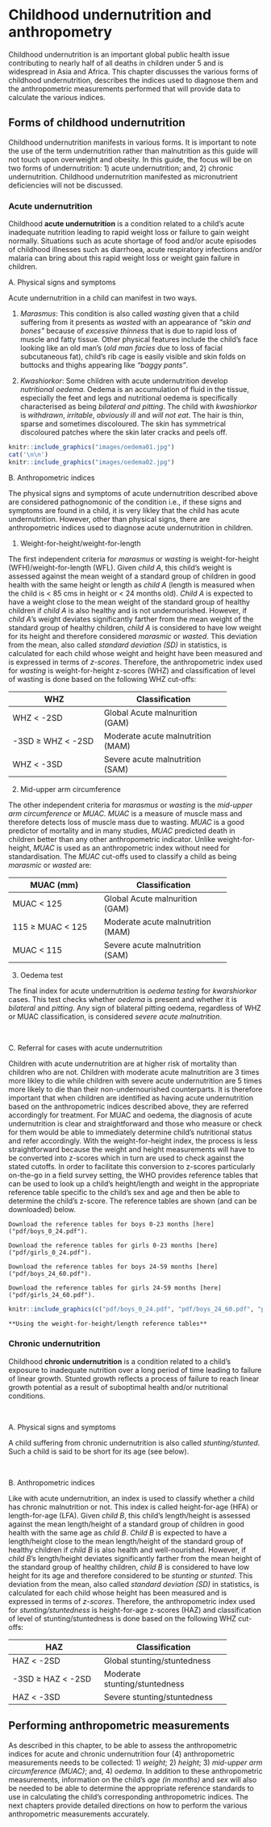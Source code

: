 # Childhood undernutrition and anthropometry {#anthro}

Childhood undernutrition is an important global public health issue contributing to nearly half of all deaths in children under 5 and is widespread in Asia and Africa. This chapter discusses the various forms of childhood undernutrition, describes the indices used to diagnose them and the anthropometric measurements performed that will provide data to calculate the various indices.

## Forms of childhood undernutrition
Childhood undernutrition manifests in various forms. It is important to note the use of the term undernutrition rather than malnutrition as this guide will not touch upon overweight and obesity. In this guide, the focus will be on two forms of undernutrition: 1) acute undernutrition; and, 2) chronic undernutrition. Childhood undernutrition manifested as micronutrient deficiencies will not be discussed.

### Acute undernutrition
Childhood **acute undernutrition** is a condition related to a child's acute inadequate nutrition leading to rapid weight loss or failure to gain weight normally. Situations such as acute shortage of food and/or acute episodes of childhood illnesses such as diarrhoea, acute respiratory infections and/or malaria can bring about this rapid weight loss or weight gain failure in children.

\newpage

A. Physical signs and symptoms

Acute undernutrition in a child can manifest in two ways.

1. *Marasmus*: This condition is also called *wasting* given that a child suffering from it presents as _wasted_ with an appearance of _"skin and bones"_ because of _excessive thinness_ that is due to rapid loss of muscle and fatty tissue. Other physical features include the child's face looking like an old man's (_old man facies_ due to loss of facial subcutaneous fat), child's rib cage is easily visible and skin folds on buttocks and thighs appearing like _"baggy pants"_.

2. *Kwashiorkor*: Some children with acute undernutrition develop *nutritional oedema*. Oedema is an accumulation of fluid in the tissue, especially the feet and legs and nutritional oedema is specifically characterised as being _bilateral and pitting_. The child with *kwashiorkor* is _withdrawn_, _irritable_, _obviously ill_ and _will not eat_. The hair is thin, sparse and sometimes discoloured. The skin has symmetrical discoloured patches where the skin later cracks and peels off.

```r
knitr::include_graphics("images/oedema01.jpg")
cat('\n\n')
knitr::include_graphics("images/oedema02.jpg")
```

B. Anthropometric indices

The physical signs and symptoms of acute undernutrition described above are considered pathognomonic of the condition i.e., if these signs and symptoms are found in a child, it is very likley that the child has acute undernutrition. However, other than physical signs, there are anthropometric indices used to diagnose acute undernutrition in children.

1. Weight-for-height/weight-for-length

The first independent criteria for *marasmus* or *wasting* is weight-for-height (WFH)/weight-for-length (WFL). Given *child A*, this child's weight is assessed against the mean weight of a standard group of children in good health with the same height or length as *child A* (length is measured when the child is < 85 cms in height or < 24 months old). *Child A* is expected to have a weight close to the mean weight of the standard group of healthy children if *child A* is also healthy and is not undernourished. However, if *child A*'s weight deviates significantly farther from the mean weight of the standard group of healthy children, *child A* is considered to have low weight for its height and therefore considered *marasmic* or *wasted*. This deviation from the mean, also called *standard deviation (SD)* in statistics, is calculated for each child whose weight and height have been measured and is expressed in terms of *z-scores*. Therefore, the anthropometric index used for *wasting* is weight-for-height z-scores (WHZ) and classification of level of wasting is done based on the following WHZ cut-offs:

+-------------------------+-----------------------------------+
| **WHZ**                 | **Classification**                |
+=========================+===================================+
| WHZ < -2SD              | Global Acute malnurition (GAM)    |
+-------------------------+-----------------------------------+
| -3SD $\geq$ WHZ < -2SD  | Moderate acute malnutrition (MAM) |
+-------------------------+-----------------------------------+
| WHZ < -3SD              | Severe acute malnutrition (SAM)   |
+-------------------------+-----------------------------------+

2. Mid-upper arm circumference

The other independent criteria for *marasmus* or *wasting* is the *mid-upper arm circumference* or *MUAC*. *MUAC* is a measure of muscle mass and therefore detects loss of muscle mass due to wasting. *MUAC* is a good predictor of mortality and in many studies, *MUAC* predicted death in children better than any other anthropometric indicator. Unlike weight-for-height, *MUAC* is used as an anthropometric index without need for standardisation. The *MUAC* cut-offs used to classify a child as being *marasmic* or *wasted* are:

+-------------------------+-----------------------------------+
| **MUAC (mm)**           | **Classification**                |
+=========================+===================================+
| MUAC < 125              | Global Acute malnurition (GAM)    |
+-------------------------+-----------------------------------+
| 115 $\geq$ MUAC < 125   | Moderate acute malnutrition (MAM) |
+-------------------------+-----------------------------------+
| MUAC < 115              | Severe acute malnutrition (SAM)   |
+-------------------------+-----------------------------------+

3. Oedema test

The final index for acute undernutrition is *oedema testing* for *kwarshiorkor* cases. This test checks whether _oedema_ is present and whether it is _bilateral_ and _pitting_. Any sign of bilateral pitting oedema, regardless of WHZ or MUAC classification, is considered *severe acute malnutrition*.

&nbsp;

C. Referral for cases with acute undernutrition

Children with acute undernutrition are at higher risk of mortality than children who are not. Children with moderate acute malnutrition are 3 times more likley to die while children with severe acute undernutrition are 5 times more likely to die than their non-undernourished counterparts. It is therefore important that when children are identified as having acute undernutrition based on the anthropometric indices described above, they are referred accordingly for treatment. For MUAC and oedema, the diagnosis of acute undernutrition is clear and straightforward and those who measure or check for them would be able to immediately determine child's nutritional status and refer accordingly. With the weight-for-height index, the process is less straightforward because the weight and height measurements will have to be converted into z-scores which in turn are used to check against the stated cutoffs. In order to facilitate this conversion to z-scores particularly on-the-go in a field survey setting, the WHO provides reference tables that can be used to look up a child's height/length and weight in the appropriate reference table specific to the child's sex and age and then be able to determine the child's z-score. The reference tables are shown (and can be downloaded) below.

```block2
Download the reference tables for boys 0-23 months [here]("pdf/boys_0_24.pdf").
```

```block2
Download the reference tables for girls 0-23 months [here]("pdf/girls_0_24.pdf").
```

```block2
Download the reference tables for boys 24-59 months [here]("pdf/boys_24_60.pdf").
```

```block2
Download the reference tables for girls 24-59 months [here]("pdf/girls_24_60.pdf").
```

\newpage

```r
knitr::include_graphics(c("pdf/boys_0_24.pdf", "pdf/boys_24_60.pdf", "pdf/girls_0_24.pdf", "pdf/girls_24_60.pdf"))
```

\newpage

```block2
**Using the weight-for-height/length reference tables**
```

### Chronic undernutrition
Childhood **chronic undernutrition** is a condition related to a child's exposure to inadequate nutrition over a long period of time leading to failure of linear growth. Stunted growth reflects a process of failure to reach linear growth potential as a result of suboptimal health and/or nutritional conditions.

&nbsp;

A. Physical signs and symptoms

A child suffering from chronic undernutrition is also called *stunting/stunted*. Such a child is said to be short for its age (see below).

&nbsp;

B. Anthropometric indices

Like with acute undernutrition, an index is used to classify whether a child has chronic malnutrition or not. This index is called height-for-age (HFA) or length-for-age (LFA). Given *child B*, this child's length/height is assessed against the mean length/height of a standard group of children in good health with the same age as *child B*. *Child B* is expected to have a length/height close to the mean length/height of the standard group of healthy children if *child B* is also health and well-nourished. However, if *child B*'s length/height deviates significantly farther from the mean height of the standard group of healthy children, *child B* is considered to have low height for its age and therefore considered to be *stunting* or *stunted*. This deviation from the mean, also called *standard deviation (SD)* in statistics, is calculated for each child whose height has been measured and is expressed in terms of *z-scores*. Therefore, the anthropometric index used for *stunting/stuntedness* is height-for-age z-scores (HAZ) and classification of level of stunting/stuntedness is done based on the following WHZ cut-offs:

+-------------------------+-----------------------------------+
| **HAZ**                 | **Classification**                |
+=========================+===================================+
| HAZ < -2SD              | Global stunting/stuntedness       |
+-------------------------+-----------------------------------+
| -3SD $\geq$ HAZ < -2SD  | Moderate stunting/stuntedness     |
+-------------------------+-----------------------------------+
| HAZ < -3SD              | Severe stunting/stuntedness       |
+-------------------------+-----------------------------------+

## Performing anthropometric measurements

As described in this chapter, to be able to assess the anthropometric indices for acute and chronic undernutrition four (4) anthropometric measurements needs to be collected: 1) *weight*; 2) *height*; 3) *mid-upper arm circumference (MUAC)*; and, 4) *oedema*. In addition to these anthropometric measurements, information on the child's *age (in months)* and *sex* will also be needed to be able to determine the appropriate reference standards to use in calculating the child's corresponding anthropometric indices. The next chapters provide detailed directions on how to perform the various anthropometric measurements accurately.

